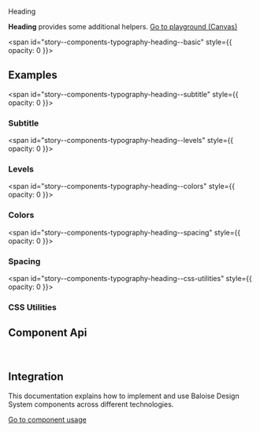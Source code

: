 
<bal-doc-banner id="story--components-typography-heading--basic">Heading</bal-doc-banner>

<bal-doc-lead>
  <b>Heading</b> provides some additional helpers.
</bal-doc-lead>

<Canvas withSource="open">
  <Story id="components-typography-heading--basic" />
</Canvas>

<bal-doc-app>
  <bal-button-group class="mb-large" position="center">
    <a class="button is-primary" href="?path=/story/components-typography-heading--basic">
      Go to playground (Canvas)
    </a>
    <bal-doc-code-sandbox
      framework="angular"
      template={Basic.parameters.docs.source.code}
      modules="heading"
    ></bal-doc-code-sandbox>
    <bal-doc-code-sandbox
      framework="html"
      template={Basic.parameters.docs.source.code}
      modules="heading"
    ></bal-doc-code-sandbox>
  </bal-button-group>
</bal-doc-app>

<span id="story--components-typography-heading--basic" style={{ opacity: 0 }}></span>

## Examples

<span id="story--components-typography-heading--subtitle" style={{ opacity: 0 }}></span>

### Subtitle

<Canvas>
  <Story id="components-typography-heading--subtitle" />
</Canvas>

<span id="story--components-typography-heading--levels" style={{ opacity: 0 }}></span>

### Levels

<Canvas>
  <Story id="components-typography-heading--levels" />
</Canvas>

<span id="story--components-typography-heading--colors" style={{ opacity: 0 }}></span>

### Colors

<Canvas>
  <Story id="components-typography-heading--colors" />
</Canvas>

<span id="story--components-typography-heading--spacing" style={{ opacity: 0 }}></span>

### Spacing

<Canvas>
  <Story id="components-typography-heading--spacing" />
</Canvas>

<span id="story--components-typography-heading--css-utilities" style={{ opacity: 0 }}></span>

### CSS Utilities

<Canvas>
  <Story id="components-typography-heading--css-utilities" />
</Canvas>

## Component Api

<Description markdown={readme} />

<br />

## Integration

This documentation explains how to implement and use Baloise Design System components across different technologies.

<a class="button is-primary" href="?path=/docs/development-components--page">
  Go to component usage
</a>


<Description markdown={theming} />


<Description markdown={testing} />

<bal-doc-github link="/components/typography/bal-heading/stories/bal-heading.docs.mdx"></bal-doc-github>
